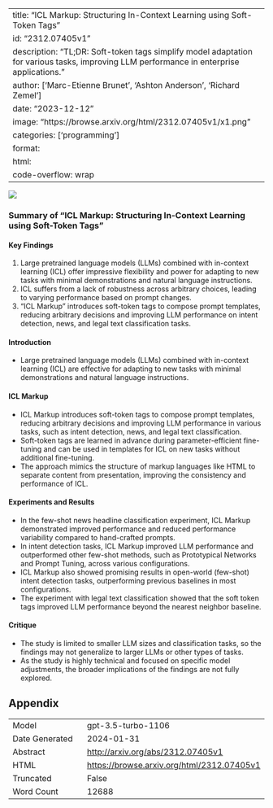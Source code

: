 
---
title: "ICL Markup: Structuring In-Context Learning using Soft-Token Tags"
id: "2312.07405v1"
description: "TL;DR: Soft-token tags simplify model adaptation for various tasks, improving LLM performance in enterprise applications."
author: ['Marc-Etienne Brunet', 'Ashton Anderson', 'Richard Zemel']
date: "2023-12-12"
image: "https://browse.arxiv.org/html/2312.07405v1/x1.png"
categories: ['programming']
format:
  html:
    code-overflow: wrap
---

![](https://browse.arxiv.org/html/2312.07405v1/x1.png)

### Summary of "ICL Markup: Structuring In-Context Learning using Soft-Token Tags"

#### Key Findings
1. Large pretrained language models (LLMs) combined with in-context learning (ICL) offer impressive flexibility and power for adapting to new tasks with minimal demonstrations and natural language instructions.
2. ICL suffers from a lack of robustness across arbitrary choices, leading to varying performance based on prompt changes.
3. "ICL Markup" introduces soft-token tags to compose prompt templates, reducing arbitrary decisions and improving LLM performance on intent detection, news, and legal text classification tasks.

#### Introduction
- Large pretrained language models (LLMs) combined with in-context learning (ICL) are effective for adapting to new tasks with minimal demonstrations and natural language instructions.

#### ICL Markup
- ICL Markup introduces soft-token tags to compose prompt templates, reducing arbitrary decisions and improving LLM performance in various tasks, such as intent detection, news, and legal text classification.
- Soft-token tags are learned in advance during parameter-efficient fine-tuning and can be used in templates for ICL on new tasks without additional fine-tuning.
- The approach mimics the structure of markup languages like HTML to separate content from presentation, improving the consistency and performance of ICL.

#### Experiments and Results
- In the few-shot news headline classification experiment, ICL Markup demonstrated improved performance and reduced performance variability compared to hand-crafted prompts.
- In intent detection tasks, ICL Markup improved LLM performance and outperformed other few-shot methods, such as Prototypical Networks and Prompt Tuning, across various configurations.
- ICL Markup also showed promising results in open-world (few-shot) intent detection tasks, outperforming previous baselines in most configurations.
- The experiment with legal text classification showed that the soft token tags improved LLM performance beyond the nearest neighbor baseline.

#### Critique
- The study is limited to smaller LLM sizes and classification tasks, so the findings may not generalize to larger LLMs or other types of tasks.
- As the study is highly technical and focused on specific model adjustments, the broader implications of the findings are not fully explored.

## Appendix

|          |          |
|----------|----------|
| Model     | gpt-3.5-turbo-1106       |
| Date Generated     | 2024-01-31       |
| Abstract | [http://arxiv.org/abs/2312.07405v1](http://arxiv.org/abs/2312.07405v1)        |
| HTML     | [https://browse.arxiv.org/html/2312.07405v1](https://browse.arxiv.org/html/2312.07405v1)       |
| Truncated       | False       |
| Word Count       | 12688       |